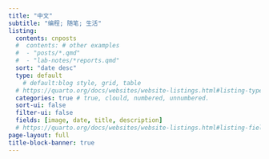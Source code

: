 ```yaml
---
title: "中文"
subtitle: "编程; 随笔; 生活"
listing:
  contents: cnposts
  #  contents: # other examples
  #  - "posts/*.qmd"
  #  - "lab-notes/*reports.qmd"
  sort: "date desc"
  type: default
    # default:blog style, grid, table 
  # https://quarto.org/docs/websites/website-listings.html#listing-types
  categories: true # true, clould, numbered, unnumbered. 
  sort-ui: false
  filter-ui: false
  fields: [image, date, title, description]
  # https://quarto.org/docs/websites/website-listings.html#listing-fields
page-layout: full
title-block-banner: true
---
```



